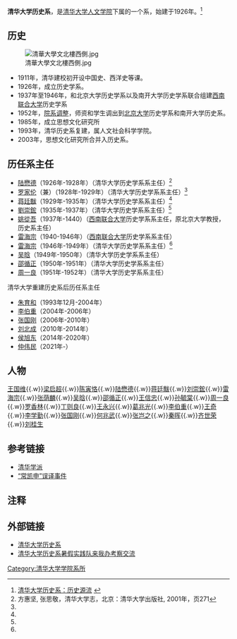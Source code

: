 {{Infobox University Department
 |名称              = 清华大学历史系
 |其他名称        = Department of History, Tsinghua University
 |徽标              = 
 |徽标说明        =
 |隶属              =[[清华大学|清华大学]][[清华大学人文学院|人文学院]]
 |建立时间        =1926年
 |关闭时间        =
 |类型              =系
 |下属              =
 |主管官员        =
 |主席              =
 |党委书记        =
 |院长              =
 |常务副院长     =
 |副院长           =
 |系主任           =[[侯旭东|侯旭东]]教授
 |所长              =
 |部长              =
 |主任              =
 |头衔              =
 |头衔人名        =
 |教师              =30人
 |员工              =
 |学生              =
 |本科生           =
 |研究生           =
 |博士生           =
 |其他学生        =
 |地址              = {{CHN}}[[北京市|北京市]][[海淀区|海淀区]][[清华园|清华园]]
 |国家              =
 |省                 =
 |市                 =
 |坐标              =
 |网址              =http://www.lsx.tsinghua.edu.cn/
 |标志              =
 |脚注              =
}}
'''清华大学历史系'''，是[[清华大学|清华大学]][[清华大学人文学院|人文学院]]下属的一个系，始建于1926年。<ref>[http://rwxy.tsinghua.edu.cn/xi-suo/lsx/Introduction/yuanliu.html 清华大学历史系：历史源流] {{webarchive|url=https://web.archive.org/web/20100408192756/http://rwxy.tsinghua.edu.cn/xi-suo/lsx/Introduction/yuanliu.html |date=2010-04-08 }}</ref>

==历史==
[[File:清華大學文北樓西側.jpg|thumb]]
*1911年，清华建校初开设中国史、西洋史等课。
*1926年，成立历史学系。
*1937年至1946年，和北京大学历史学系以及南开大学历史学系联合组建[[西南联合大学|西南联合大学]]历史学系
*1952年，[[院系调整|院系调整]]，师资和学生调出到[[北京大学|北京大学]]历史学系和南开大学历史系。
*1985年，成立思想文化研究所
*1993年，清华历史系复建，属人文社会科学学院。
*2003年，思想文化研究所合并入历史系。

==历任系主任==
*[[陆懋德|陆懋德]]（1926年-1928年）（清华大学历史学系系主任）<ref name=thdxz>方惠坚, 张思敬，清华大学志，北京：清华大学出版社, 2001年，页271</ref>
*[[罗家伦|罗家伦]]（兼）（1928年-1929年）（清华大学历史学系系主任）<ref name=thdxz/>
*[[蒋廷黻|蒋廷黻]]（1929年-1935年）（清华大学历史学系系主任）<ref name=thdxz/>
*[[劉崇鋐|劉崇鋐]]（1935年-1937年）（清华大学历史学系系主任）<ref name=thdxz/>
*[[姚從吾|姚從吾]]（1937年-1440）（[[西南联合大学|西南联合大学]]历史学系系主任，原北京大学教授，历史系主任）
*[[雷海宗|雷海宗]]（1940-1946年）（[[西南联合大学|西南联合大学]]历史学系系主任）
*[[雷海宗|雷海宗]]（1946年-1949年）（清华大学历史学系系主任）<ref name=thdxz/>
*[[吴晗|吴晗]]（1949年-1950年）（清华大学历史学系系主任）
*[[邵循正|邵循正]]（1950年-1951年）（清华大学历史学系系主任）
*[[周一良|周一良]]（1951年-1952年）（清华大学历史学系系主任）
清华大学重建历史系后历任系主任
*[[朱育和|朱育和]]（1993年12月-2004年）
*[[李伯重|李伯重]]（2004年-2006年）
*[[张国刚_(1956年)|张国刚]]（2006年-2010年）
*[[刘北成|刘北成]]（2010年-2014年）
*[[侯旭东|侯旭东]]（2014年-2020年）
*[[仲伟民|仲伟民]]（2021年-）

== 人物 ==
[[王国维|王国维]]{{.w}}[[梁启超|梁启超]]{{.w}}[[陈寅恪|陈寅恪]]{{.w}}[[陆懋德|陆懋德]]{{.w}}[[蒋廷黻|蒋廷黻]]{{.w}}[[刘崇鋐|刘崇鋐]]{{.w}}[[雷海宗|雷海宗]]{{.w}}[[张荫麟|张荫麟]]{{.w}}[[吴晗|吴晗]]{{.w}}[[邵循正|邵循正]]{{.w}}[[王信忠|王信忠]]{{.w}}[[孙毓棠|孙毓棠]]{{.w}}[[周一良|周一良]]{{.w}}[[罗香林|罗香林]]{{.w}}[[丁则良|丁则良]]{{.w}}[[王永兴|王永兴]]{{.w}}[[葛兆光|葛兆光]]{{.w}}[[李伯重|李伯重]]{{.w}}[[王奇_(历史学家)|王奇]]{{.w}}[[李学勤|李学勤]]{{.w}}[[张国刚_(1956年)|张国刚]]{{.w}}[[何兆武|何兆武]]{{.w}}[[张岂之|张岂之]]{{.w}}[[秦晖|秦晖]]{{.w}}[[齐世荣|齐世荣]]{{.w}}[[刘桂生|刘桂生]]

== 参考链接 ==
*[[清华学派|清华学派]]
*[[“常凯申”误译事件|“常凯申”误译事件]]
==注释==
{{Reflist}}

==外部链接==
* [http://www.lsx.tsinghua.edu.cn/ 清华大学历史系] {{Wayback|url=http://www.lsx.tsinghua.edu.cn/ |date=20210227081537 }}
* [http://www.lydqw.com/Article/Detail/1867 清华大学历史系暑假实践队来我办考察交流]

{{清华大学/院系}}
[[Category:清华大学学院系所|Category:清华大学学院系所]]